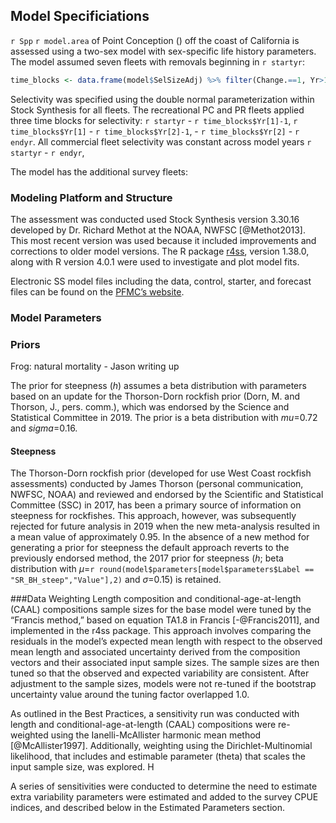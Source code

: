 ## Model Specificiations




`r Spp` `r model.area` of Point Conception (\PtC) off the coast of California
is assessed using a two-sex model with sex-specific life history parameters.  
The model assumed seven fleets with removals beginning in `r startyr`: 

\begin{enumerate}
  \item Commercial hook-and-line fishery
  \item Commercial trawl fishery
  \item Commercial net fishery
  \item Recreational PC retained fishery
  \item Recreational PC discard fishery
  \item Recreational PR retained fishery
  \item Recreational PR discard fishery
\end{enumerate}


```r
time_blocks <- data.frame(model$SelSizeAdj) %>% filter(Change.==1, Yr>1875, Yr<2021) 
```

Selectivity was specified using the double normal parameterization within Stock Synthesis for all fleets. 
The recreational PC and PR fleets applied three time blocks for selectivity:  `r startyr` - `r time_blocks$Yr[1]-1`, `r time_blocks$Yr[1]` - `r time_blocks$Yr[2]-1`, - `r time_blocks$Yr[2]` - `r endyr`. All commercial fleet selectivity was constant across model years `r startyr` - `r endyr`,

<!--The commercial selectivity applied two time blocks for selectivity: `r startyr` - 2008 and 2009 - `r endyr`. The commercial selectivity block from `r startyr` - 2008  was fixed to be asymptotic, while the selectivity block from  2009 - `r endyr`was allowed to be dome-shaped.   The recreational fleet selectivity was constant across the model years, `r startyr` - `r endyr`, and fixed to be asymptotic, although dome-shape selectivity was explored during model development. Annual recruitment deviations started in `r `min(model$recruitpars$Yr)`.

-->

The model has the additional survey fleets:

\begin{enumerate}
 \item Deb Wilson-Vandenberg onboard survey,
 \item West coast groundfish bottomfish trawl survey,
 \item Recreational PC onboard survey,
 \item Abrams thesis research survey,
 \item SWFSC groundfish ecology survey,
 \item California Collaborative Fisheries Research Project survey
\end{enumerate}






### Modeling Platform and Structure

The assessment was conducted used Stock Synthesis version 3.30.16 developed by 
Dr. Richard Methot at the NOAA, NWFSC [@Methot2013]. This most recent 
version was used because it included improvements and corrections to older 
model versions. The R package [r4ss](https://github.com/r4ss/r4ss), version 
1.38.0, along with R version 4.0.1 were used to investigate and plot model fits. 

Electronic SS model files including the data, control, starter, and forecast files can be 
found on the 
[PFMC's website](https://www.pcouncil.org/groundfish/stock-assessments/).


### Model Parameters


### Priors

Frog: natural mortality - Jason writing up

The prior for steepness (*h*) assumes a beta distribution with parameters based on an 
update for the Thorson-Dorn rockfish prior (Dorn, M. and Thorson, J., pers. comm.), 
which was endorsed by the Science and Statistical Committee in 2019.  The prior is a 
beta distribution with $mu$=0.72 and $sigma$=0.16. 

#### Steepness

The Thorson-Dorn rockfish prior (developed for use West Coast rockfish assessments) conducted by James Thorson (personal communication, NWFSC, NOAA) and reviewed and endorsed by the Scientific and Statistical Committee (SSC) in 2017, has been a primary source of information on steepness for rockfishes. This approach, however, was subsequently rejected for future analysis in 2019 when the new meta-analysis resulted in a mean value of approximately 0.95. In the absence of a new method for generating a prior for steepness the default approach reverts to the previously endorsed method, the 2017 prior for steepness ($h$; beta distribution with $\mu$=`r round(model$parameters[model$parameters$Label == "SR_BH_steep","Value"],2)` and $\sigma$=0.15) is retained.  


###Data Weighting
Length composition and conditional-age-at-length (CAAL) compositions sample sizes for 
the base model were tuned by the "Francis method," based on equation TA1.8 in Francis 
[-@Francis2011], and implemented in the r4ss package. This approach involves comparing 
the residuals in the model’s expected mean length with respect to the observed mean 
length and associated uncertainty derived from the composition vectors and their 
associated input sample sizes. The sample sizes are then tuned so that the observed 
and expected variability are consistent. After adjustment to the sample sizes, models 
were not re-tuned if the bootstrap uncertainty value around the tuning factor overlapped 1.0. 

As outlined in the Best Practices, a sensitivity run was conducted with length and 
conditional-age-at-length (CAAL) compositions were re-weighted using the 
Ianelli-McAllister harmonic mean method [@McAllister1997]. Additionally, weighting 
using the Dirichlet-Multinomial likelihood, that includes and estimable parameter (theta) 
that scales the input sample size, was explored. H

<!--However, the model did not converge when 
the Dirichlet-Multinomial likelihood was applied to a number of the fleets with composition 
data. Given this, and the current challenges with this method described in the Stock Synthesis 
manual [@Methot2019], the Francis weightings were applied in the pre-STAR and post-STAR 
base models. The final post-STAR base model was re-weighted twice at which point the Francis 
weights stabilized.
-->

A series of sensitivities were conducted to determine the need to estimate 
extra variability parameters were estimated and added to the survey CPUE indices, and 
described below in the Estimated Parameters section. 




